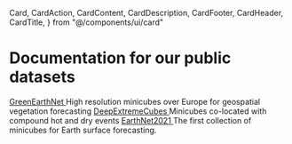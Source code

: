 
  Card,
  CardAction,
  CardContent,
  CardDescription,
  CardFooter,
  CardHeader,
  CardTitle,
} from "@/components/ui/card"



# Documentation for our public datasets


<div className="grid grid-cols-1 md:grid-cols-2 lg:grid-cols-3 gap-4">
  
  <Card className="w-full max-w-sm hover:bg-[var(--accent)] transition-colors duration-200">
    <CardHeader>
    <CardTitle> <a href='/resources/datasets/greenearthnet' target='_blank'> GreenEarthNet </a> </CardTitle>
      <CardDescription> High resolution minicubes over Europe for geospatial vegetation forecasting </CardDescription>
    </CardHeader>
  </Card>
      
  <Card className="w-full max-w-sm hover:bg-[var(--accent)] transition-colors duration-200">
    <CardHeader>
    <CardTitle> <a href='https://www.nature.com/articles/s41597-025-04447-5#Sec10' target='_blank'> DeepExtremeCubes </a> </CardTitle>
      <CardDescription> Minicubes co-located with compound hot and dry events </CardDescription>
    </CardHeader>
  </Card>

  <Card className="w-full max-w-sm hover:bg-[var(--accent)] transition-colors duration-200">
    <CardHeader>
    <CardTitle> <a href='/resources/datasets/earthnet2021' target='_blank'> EarthNet2021 </a> </CardTitle>
      <CardDescription> The first collection of minicubes for Earth surface forecasting. </CardDescription>
    </CardHeader>
  </Card>

</div>

